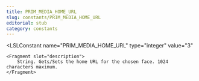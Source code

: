 ```yaml
---
title: PRIM_MEDIA_HOME_URL
slug: constants/PRIM_MEDIA_HOME_URL
editorial: stub
category: constants
---
```


<LSLConstant
	name="PRIM_MEDIA_HOME_URL"
	type="integer"
	value="3"
>
	<Fragment slot="description">
		String. Gets/Sets the home URL for the chosen face. 1024 characters maximum.
	</Fragment>
</LSLConstant>
